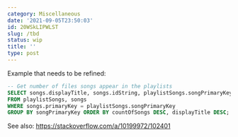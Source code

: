 ```yaml
---
category: Miscellaneous
date: '2021-09-05T23:50:03'
id: 20WSkLIPWLST
slug: /tbd
status: wip
title: ''
type: post
---
```


Example that needs to be refined:

```sql
-- Get number of files songs appear in the playlists
SELECT songs.displayTitle, songs.idString, playlistSongs.songPrimaryKey, count(*) as countOfSongs 
FROM playlistSongs, songs 
WHERE songs.primaryKey = playlistSongs.songPrimaryKey
GROUP BY songPrimaryKey ORDER BY countOfSongs DESC, displayTitle DESC;
```

See also: https://stackoverflow.com/a/10199972/102401